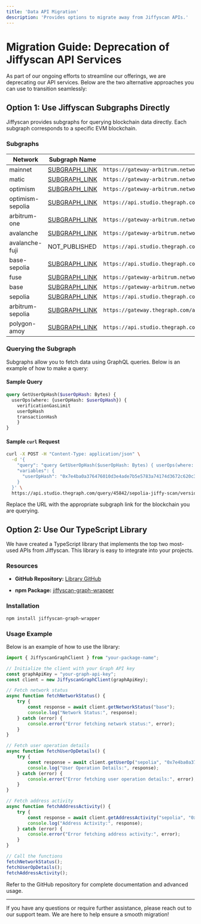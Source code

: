 ```yaml
---
title: 'Data API Migration'
description: 'Provides options to migrate away from Jiffyscan APIs.'
---
```


# Migration Guide: Deprecation of Jiffyscan API Services

As part of our ongoing efforts to streamline our offerings, we are deprecating our API services. Below are the two alternative approaches you can use to transition seamlessly:

## Option 1: Use Jiffyscan Subgraphs Directly

Jiffyscan provides subgraphs for querying blockchain data directly. Each subgraph corresponds to a specific EVM blockchain.

### Subgraphs

| Network          | Subgraph Name                                                                                                                         | Subgraph Endpoint                                                                                                             |
| ---------------- | ------------------------------------------------------------------------------------------------------------------------------------- | ----------------------------------------------------------------------------------------------------------------------------- |
| mainnet          | [SUBGRAPH\_LINK](https://thegraph.com/explorer/subgraphs/FrwziBsTDBogUj57ts4U1kx5X5hDMkpX5STpUXphomyV?view=Query&chain=arbitrum-one) | `https://gateway-arbitrum.network.thegraph.com/api/{API_KEY}/subgraphs/id/FrwziBsTDBogUj57ts4U1kx5X5hDMkpX5STpUXphomyV`       |
| matic            | [SUBGRAPH\_LINK](https://thegraph.com/explorer/subgraphs/Ga4gCEvJGuu7Y2oXCbpa3R9KMNBXWYLg1kJPxnfeu5fb?view=Query&chain=arbitrum-one) | `https://gateway-arbitrum.network.thegraph.com/api/{API_KEY}/subgraphs/id/Ga4gCEvJGuu7Y2oXCbpa3R9KMNBXWYLg1kJPxnfeu5fb`       |
| optimism         | [SUBGRAPH\_LINK](https://thegraph.com/explorer/subgraphs/HxvH1S81KFam6J7etqtxngjLPhZMS5QcHKwPa7LVz1no?view=Query&chain=arbitrum-one) | `https://gateway-arbitrum.network.thegraph.com/api/{API_KEY}/subgraphs/id/HxvH1S81KFam6J7etqtxngjLPhZMS5QcHKwPa7LVz1no`       |
| optimism-sepolia | [SUBGRAPH\_LINK](https://thegraph.com/explorer/subgraphs/AZR6rSiFMk3bTU4EhYKpTxYuAXNcU9m354nPbnp9JMcT?view=Query&chain=arbitrum-one)                                       | `https://api.studio.thegraph.com/query/45842/opt-sep-jiffy-scan/version/latest`                                               |
| arbitrum-one     | [SUBGRAPH\_LINK](https://thegraph.com/explorer/subgraphs/4YM6vwSP4Mx38qXsVh6TFyrWrKgm7zvX4mFGPS2L6afk?view=Query&chain=arbitrum-one) | `https://gateway-arbitrum.network.thegraph.com/api/{API_KEY}/subgraphs/id/4YM6vwSP4Mx38qXsVh6TFyrWrKgm7zvX4mFGPS2L6afk`       |
| avalanche        | [SUBGRAPH\_LINK](https://thegraph.com/explorer/subgraphs/ALNXErAtAfjQU8TP39nitk6ej9ZtrDYmnXRYRdWiFuGZ?view=Query&chain=arbitrum-one) | `https://gateway-arbitrum.network.thegraph.com/api/{API_KEY}/subgraphs/id/ALNXErAtAfjQU8TP39nitk6ej9ZtrDYmnXRYRdWiFuGZ`       |
| avalanche-fuji   | NOT_PUBLISHED                                            | `https://api.studio.thegraph.com/query/45842/avalanche-fuji-jiffy-scan/version/latest/`                                       |
| base-sepolia     | [SUBGRAPH\_LINK](https://thegraph.com/explorer/subgraphs/FiEADiC5WBsZ7jSgLdAQSzFR44zAt7jeT51bpaGVDxdi?view=Query&chain=arbitrum-one)                                       | `https://api.studio.thegraph.com/query/45842/base-sep-jiffy-scan/version/latest`                                              |
| fuse             | [SUBGRAPH\_LINK](https://thegraph.com/explorer/subgraphs/86D6T6o7YmB5MrSJhMU2Syeqt7r927yecSYcmJrpkTXn?view=Query&chain=arbitrum-one) | `https://gateway-arbitrum.network.thegraph.com/api/{API_KEY}/subgraphs/id/86D6T6o7YmB5MrSJhMU2Syeqt7r927yecSYcmJrpkTXn`       |
| base             | [SUBGRAPH\_LINK](https://thegraph.com/explorer/subgraphs/9KToKxWC5uRS5ecCFgAxrScDPU2rVMy3hp7abAkt6BED?view=Query&chain=arbitrum-one) | `https://gateway-arbitrum.network.thegraph.com/api/{API_KEY}/subgraphs/id/9KToKxWC5uRS5ecCFgAxrScDPU2rVMy3hp7abAkt6BED`       |
| sepolia          | [SUBGRAPH\_LINK](https://thegraph.com/explorer/subgraphs/2M32xcbPjStNzTUe8vhtQ29aDyRgb6TfeezA68kHohtM?view=Query&chain=arbitrum-one)                                       | `https://api.studio.thegraph.com/query/45842/sepolia-jiffy-scan/version/latest`                                               |
| arbitrum-sepolia | [SUBGRAPH\_LINK](https://thegraph.com/explorer/subgraphs/8bh2bxiNysQJtqwp1HbEMKPpKDYe5JYGnykGTpmprDWZ?view=Query&chain=arbitrum-one) | `https://gateway.thegraph.com/api/1afd1a1d48e26c2c6fed3465adb9b876/subgraphs/id/8bh2bxiNysQJtqwp1HbEMKPpKDYe5JYGnykGTpmprDWZ` |
| polygon-amoy     | [SUBGRAPH\_LINK](https://thegraph.com/explorer/subgraphs/7Nfkhneum5YhB9FKGG6xs3KrmkZHiaDZxLQwiuMxaEYT?view=Query&chain=arbitrum-one)                                       | `https://api.studio.thegraph.com/query/24129/polygon-amoy-jiffy-scan/version/latest`                                          |


### Querying the Subgraph

Subgraphs allow you to fetch data using GraphQL queries. Below is an example of how to make a query:

#### Sample Query

```graphql
query GetUserOpHash($userOpHash: Bytes) {
  userOps(where: {userOpHash: $userOpHash}) {
    verificationGasLimit
    userOpHash
    transactionHash
    }
}
```

#### Sample `curl` Request

```bash
curl -X POST -H "Content-Type: application/json" \
  -d '{
    "query": "query GetUserOpHash($userOpHash: Bytes) { userOps(where: {userOpHash: $userOpHash}) { userOpHash transactionHash } }",
    "variables": {
      "userOpHash": "0x7e4ba0a376476010d3e4ade7b5e5783a74174d3672c620c3148ddcc0f3a58e01"
    }
  }' \
  https://api.studio.thegraph.com/query/45842/sepolia-jiffy-scan/version/latest
```

Replace the URL with the appropriate subgraph link for the blockchain you are querying.

## Option 2: Use Our TypeScript Library

We have created a TypeScript library that implements the top two most-used APIs from Jiffyscan. This library is easy to integrate into your projects.

### Resources

* **GitHub Repository:** [Library GitHub](https://github.com/jiffy-labs/graph-wrapper)

* **npm Package:** [jiffyscan-graph-wrapper](https://www.npmjs.com/package/jiffyscan-graph-wrapper)

### Installation

```bash
npm install jiffyscan-graph-wrapper
```

### Usage Example

Below is an example of how to use the library:

```typescript
import { JiffyscanGraphClient } from "your-package-name";

// Initialize the client with your Graph API key
const graphApiKey = "your-graph-api-key";
const client = new JiffyscanGraphClient(graphApiKey);

// Fetch network status
async function fetchNetworkStatus() {
    try {
        const response = await client.getNetworkStatus("base");
        console.log("Network Status:", response);
    } catch (error) {
        console.error("Error fetching network status:", error);
    }
}

// Fetch user operation details
async function fetchUserOpDetails() {
    try {
        const response = await client.getUserOp("sepolia", "0x7e4ba0a376476010d3e4ade7b5e5783a74174d3672c620c3148ddcc0f3a58e01");
        console.log("User Operation Details:", response);
    } catch (error) {
        console.error("Error fetching user operation details:", error);
    }
}

// Fetch address activity
async function fetchAddressActivity() {
    try {
        const response = await client.getAddressActivity("sepolia", "0x2bbac9aad155c87343070feedfd03a855c77e695", 1, 0, 0, 0);
        console.log("Address Activity:", response);
    } catch (error) {
        console.error("Error fetching address activity:", error);
    }
}

// Call the functions
fetchNetworkStatus();
fetchUserOpDetails();
fetchAddressActivity();
```

Refer to the GitHub repository for complete documentation and advanced usage.

***

If you have any questions or require further assistance, please reach out to our support team. We are here to help ensure a smooth migration!